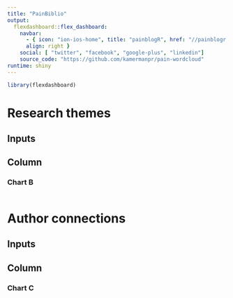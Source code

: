 ```yaml
---
title: "PainBiblio"
output: 
  flexdashboard::flex_dashboard:
    navbar:
      - { icon: "ion-ios-home", title: "painblogR", href: "//painblogr.org", 
      align: right }
    social: [ "twitter", "facebook", "google-plus", "linkedin"]
    source_code: "https://github.com/kamermanpr/pain-wordcloud"
runtime: shiny
---
```


```r
library(flexdashboard)
```

Research themes
=====================================  

Inputs {.sidebar data-width=300}
-------------------------------------



Column
-------------------------------------

### Chart B

```r

```

Author connections
=====================================  

Inputs {.sidebar data-width=300}
-------------------------------------


Column
-------------------------------------
### Chart C

```r

```

